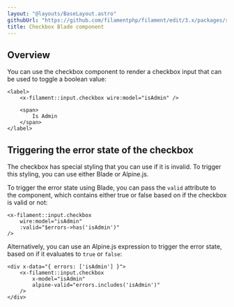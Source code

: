 ```yaml
---
layout: "@layouts/BaseLayout.astro"
githubUrl: "https://github.com/filamentphp/filament/edit/3.x/packages/support/docs/09-ui/02-checkbox.md"
title: Checkbox Blade component
---
```


## Overview

You can use the checkbox component to render a checkbox input that can be used to toggle a boolean value:

```blade
<label>
    <x-filament::input.checkbox wire:model="isAdmin" />
    
    <span>
        Is Admin
    </span>
</label>
```

## Triggering the error state of the checkbox

The checkbox has special styling that you can use if it is invalid. To trigger this styling, you can use either Blade or Alpine.js.

To trigger the error state using Blade, you can pass the `valid` attribute to the component, which contains either true or false based on if the checkbox is valid or not:

```blade
<x-filament::input.checkbox
    wire:model="isAdmin"
    :valid="$errors->has('isAdmin')"
/>
```

Alternatively, you can use an Alpine.js expression to trigger the error state, based on if it evaluates to `true` or `false`:

```blade
<div x-data="{ errors: ['isAdmin'] }">
    <x-filament::input.checkbox
        x-model="isAdmin"
        alpine-valid="errors.includes('isAdmin')"
    />
</div>
```

